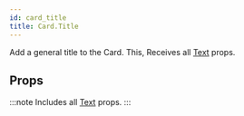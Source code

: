 ```yaml
---
id: card_title
title: Card.Title
---
```



Add a general title to the Card.
This, Receives all [Text](text#props) props.

## Props

:::note
Includes all [Text](text#props) props.
:::
